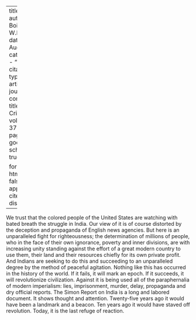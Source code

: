 
---
title: 'India'
author: Du Bois, W.E.B.
date: Aug. 1930
categories: 
  - ""
citation: 
  type: article-journal
  container-title: The Crisis
  volume: 37
  issue: 8
  page: 281
google-scholar: true

format:
  html:
    toc: false
    appendix-cite-as: display
---



We trust that the colored people of the United States are watching with bated breath the struggle in India. Our view of it is of course distorted by the deception and propaganda of English news agencies. But here is an unparalleled fight for righteousness; the determination of millions of people, who in the face of their own ignorance, poverty and inner divisions, are with increasing unity standing against the effort of a great modern country to use them, their land and their resources chiefly for its own private profit. And Indians are seeking to do this and succeeding to an unparalleled degree by the method of peaceful agitation. Nothing like this has occurred in the history of the world. If it fails, it will mark an epoch. If it succeeds, it will revolutionize civilization. Against it is being used all of the paraphernalia of modern imperialism: lies, imprisonment, murder, delay, propaganda and dry official reports. The Simon Report on India is a long and labored document. It shows thought and attention. Twenty-five years ago it would have been a landmark and a beacon. Ten years ago it would have staved off revolution. Today, it is the last refuge of reaction. 

